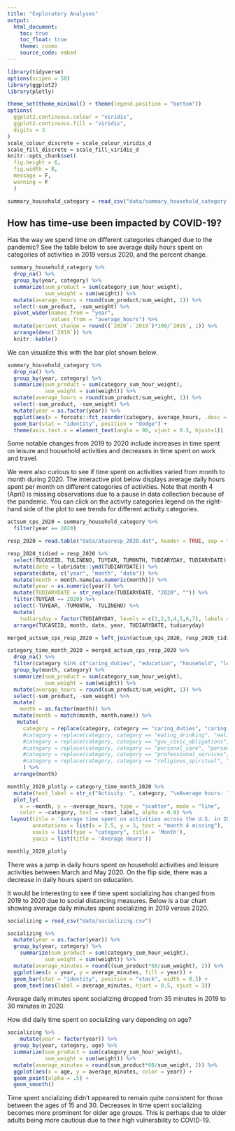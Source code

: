 ```yaml
---
title: "Exploratory Analyses"
output: 
  html_document:
    toc: true
    toc_float: true
    theme: cosmo
    source_code: embed 
---
```


```r
library(tidyverse)
options(scipen = 50)
library(ggplot2)
library(plotly)

theme_set(theme_minimal() + theme(legend.position = "bottom"))
options(
  ggplot2.continuous.colour = "viridis",
  ggplot2.continuous.fill = "viridis",
  digits = 3
)
scale_colour_discrete = scale_colour_viridis_d
scale_fill_discrete = scale_fill_viridis_d 
knitr::opts_chunk$set(
  fig.height = 6,
  fig.width = 8,
  message = F,
  warning = F 
  )

```

```r
summary_household_category = read_csv("data/summary_household_category.csv")

```

## How has time-use been impacted by COVID-19? 

Has the way we spend time on different categories changed due to the pandemic? See the table below to see average daily hours spent on categories of activities in 2019 versus 2020, and the percent change. 


```r
 summary_household_category %>% 
  drop_na() %>% 
  group_by(year, category) %>% 
  summarize(sum_product = sum(category_sum_hour_weight), 
            sum_weight = sum(weight)) %>% 
  mutate(average_hours = round(sum_product/sum_weight, 1)) %>% 
  select(-sum_product, -sum_weight) %>% 
  pivot_wider(names_from = "year", 
              values_from = "average_hours") %>% 
  mutate(percent_change = round((`2020`-`2019`)*100/`2019`, 1)) %>% 
  arrange(desc(`2019`)) %>% 
  knitr::kable()

```

We can visualize this with the bar plot shown below. 

```r
summary_household_category %>% 
  drop_na() %>% 
  group_by(year, category) %>% 
  summarize(sum_product = sum(category_sum_hour_weight), 
            sum_weight = sum(weight)) %>% 
  mutate(average_hours = round(sum_product/sum_weight, 1)) %>% 
  select(-sum_product, -sum_weight) %>% 
  mutate(year = as.factor(year)) %>% 
  ggplot(aes(x = forcats::fct_reorder(category, average_hours, .desc = TRUE), y = average_hours, fill = year)) + 
  geom_bar(stat = "identity", position = "dodge") + 
  theme(axis.text.x = element_text(angle = 90, vjust = 0.5, hjust=1))

```

Some notable changes from 2019 to 2020 include increases in time spent on leisure and household activities and decreases in time spent on work and travel. 

We were also curious to see if time spent on activities varied from month to month during 2020. The interactive plot below displays average daily hours spent per month on different categories of activities. Note that month 4 (April) is missing observations due to a pause in data collection because of the pandemic. You can click on the activity categories legend on the right-hand side of the plot to see trends for different activity categories.  

```r
actsum_cps_2020 = summary_household_category %>%
  filter(year == 2020)

resp_2020 = read.table("data/atusresp_2020.dat", header = TRUE, sep = ",")

resp_2020_tidied = resp_2020 %>% 
  select(TUCASEID, TULINENO, TUYEAR, TUMONTH, TUDIARYDAY, TUDIARYDATE) %>%
  mutate(date = lubridate::ymd(TUDIARYDATE)) %>%
  separate(date, c("year", "month", "date")) %>%
  mutate(month = month.name[as.numeric(month)]) %>%
  mutate(year = as.numeric(year)) %>%
  mutate(TUDIARYDATE = str_replace(TUDIARYDATE, "2020", "")) %>%
  filter(TUYEAR == 2020) %>%
  select(-TUYEAR, -TUMONTH, -TULINENO) %>%
  mutate(
    tudiaryday = factor(TUDIARYDAY, levels = c(1,2,3,4,5,6,7), labels = c("sunday", "monday", "tuesday", "wednesday", "thursday", "friday", "saturday"))) %>%
  arrange(TUCASEID, month, date, year, TUDIARYDATE, tudiaryday)

merged_actsum_cps_resp_2020 = left_join(actsum_cps_2020, resp_2020_tidied, by = c("TUCASEID")) %>% janitor::clean_names()

category_time_month_2020 = merged_actsum_cps_resp_2020 %>% 
  drop_na() %>% 
  filter(category %in% c("caring_duties", "education", "household", "leisure", "sleep", "telephone", "work")) %>% #drop certain categories 
  group_by(month, category) %>% 
  summarize(sum_product = sum(category_sum_hour_weight), 
            sum_weight = sum(weight)) %>% 
  mutate(average_hours = round(sum_product/sum_weight, 1)) %>% 
  select(-sum_product, -sum_weight) %>% 
  mutate(
    month = as.factor(month)) %>%
  mutate(month = match(month, month.name)) %>%
   mutate(
     category = replace(category, category == "caring_duties", "caring duties"),
     #category = replace(category, category == "eating_drinking", "eating/drinking"),
     #category = replace(category, category == "gov_civic_obligations", "gov/civic obligations"),
     #category = replace(category, category == "personal_care", "personal care"),
     #category = replace(category, category == "professional_services", "professional services"),
     #category = replace(category, category == "religious_spiritual", "religious/spiritual")
     ) %>%
  arrange(month) 

monthly_2020_plotly = category_time_month_2020 %>%
  mutate(text_label = str_c("Activity: ", category, "\nAverage hours: ", average_hours, "\nMonth: ", month)) %>%
  plot_ly(
    x = ~month, y = ~average_hours, type = "scatter", mode = "line",
    color = ~category, text = ~text_label, alpha = 0.9) %>%
 layout(title = 'Average time spent on activities across the U.S. in 2020', 
        annotations = list(x = 2.5, y = 3, text = "month 4 missing"), 
        xaxis = list(type = "category", title = 'Month'), 
        yaxis = list(title = 'Average Hours'))
```

```r
monthly_2020_plotly
```
There was a jump in daily hours spent on household activities and leisure activities between March and May 2020. On the flip side, there was a decrease in daily hours spent on education.  

It would be interesting to see if time spent socializing has changed from 2019 to 2020 due to social distancing measures. Below is a bar chart showing average daily minutes spent socializing in 2019 versus 2020. 

```r
socializing = read_csv("data/socializing.csv")

socializing %>% 
  mutate(year = as.factor(year)) %>% 
  group_by(year, category) %>% 
    summarize(sum_product = sum(category_sum_hour_weight), 
            sum_weight = sum(weight)) %>% 
  mutate(average_minutes = round((sum_product*60/sum_weight), 2)) %>% 
  ggplot(aes(x = year, y = average_minutes, fill = year)) + 
  geom_bar(stat = "identity", position = "stack", width = 0.5) + 
  geom_text(aes(label = average_minutes, hjust = 0.5, vjust = 3))

```

Average daily minutes spent socializing dropped from 35 minutes in 2019 to 30 minutes in 2020. 

How did daily time spent on socializing vary depending on age? 

```r
socializing %>% 
    mutate(year = factor(year)) %>% 
  group_by(year, category, age) %>% 
  summarize(sum_product = sum(category_sum_hour_weight), 
            sum_weight = sum(weight)) %>% 
  mutate(average_minutes = round(sum_product*60/sum_weight, 2)) %>% 
  ggplot(aes(x = age, y = average_minutes, color = year)) + 
  geom_point(alpha = .5) + 
  geom_smooth()

```

Time spent socializing didn't appeared to remain quite consistent for those between the ages of 15 and 30. Decreases in time spent socializing becomes more prominent for older age groups. This is perhaps due to older adults being more cautious due to their high vulnerability to COVID-19.  


